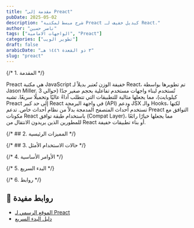 ```yaml
---
title: "مقدمة إلى Preact"
pubDate: 2025-05-02
description: "شرح مبسط لمكتبة Preact كبديل خفيف لـ React."
author: "ناصر حسين"
tags: ["الواجهات الامامية", "Preact"]
categories: ["تطوير الويب"]
draft: false
arabicDate: "٣ ذو القعدة ١٤٤٦ هـ"
slug: "preact"
---
```


{/* 1. المقدمة */}

Preact هي مكتبة JavaScript خفيفة الوزن تُعتبر بديلاً لـ React، تم تطويرها بواسطة Jason Miller. تُستخدم لبناء واجهات مستخدم تفاعلية بحجم صغير جدًا (حوالي 3 كيلوبايت)، مما يجعلها مثالية للتطبيقات التي تتطلب أداءً عاليًا وتحميلًا سريعًا. تشبه Preact إلى حد كبير React في واجهة البرمجة (API) ودعم JSX والـ Hooks، لكنها تستخدم أحداث المتصفح المدمجة بدلاً من نظام أحداث خاص. تدعم Preact التوافق مع مكونات React باستخدام طبقة توافق (Compat Layer)، مما يجعلها خيارًا رائعًا للمطورين الذين يريدون الانتقال من React أو بناء تطبيقات خفيفة.

{/* ## 2. المميزات الرئيسية */}

{/* ## 3. حالات الاستخدام الأمثل */}

{/* 4. الأوامر الأساسية */}

{/* 5. البدء السريع */}

{/* 6. روابط */}

## 🔗 روابط مفيدة

- [الموقع الرسمي لـ Preact](https://preactjs.com/)
- [دليل البدء السريع](https://preactjs.com/tutorial/)
